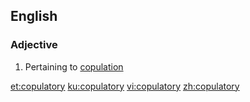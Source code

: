 ==English==

===Adjective===
{{en-adj|-}}

# Pertaining to [[copulation]]

[[et:copulatory]]
[[ku:copulatory]]
[[vi:copulatory]]
[[zh:copulatory]]